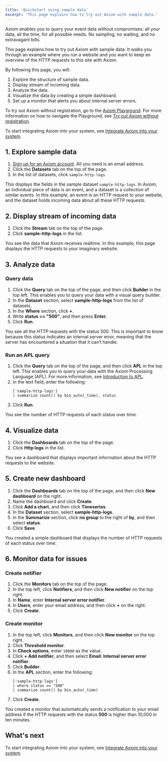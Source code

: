 ```yaml
---
title: 'Quickstart using sample data'
excerpt: 'This page explains how to try out Axiom with sample data.'
---
```


Axiom enables you to query your event data without compromises: all your data, all the time, for all possible needs. No sampling, no waiting, and no extravagant bills.

This page explains how to try out Axiom with sample data. It walks you through an example where you run a website and you want to keep an overview of the HTTP requests to this site with Axiom.

By following this page, you will:

1. Explore the structure of sample data.
1. Display stream of incoming data.
1. Analyze the data.
1. Visualize the data by creating a simple dashboard.
1. Set up a monitor that alerts you about internal server errors.

To try out Axiom without registration, go to the [Axiom Playground](https://play.axiom.co/). For more information on how to navigate the Playground, see [Try out Axiom without registration](/getting-started-guide/explore-axiom-playground).

To start integrating Axiom into your system, see [Integrate Axiom into your system](/getting-started-guide/integrate-axiom).

## 1. Explore sample data

1. [Sign up for an Axiom account](https://app.axiom.co/register). All you need is an email address.
1. Click the **Datasets** tab on the top of the page.
1. In the list of datasets, click `sample-http-logs`.

This displays the fields in the sample dataset `sample-http-logs`. In Axiom, an individual piece of data is an event, and a dataset is a collection of similar events. In this example, an event is an HTTP request to your website, and the dataset holds incoming data about all these HTTP requests.

## 2. Display stream of incoming data

1. Click the **Stream** tab on the top of the page.
1. Click **sample-http-logs** in the list.

You see the data that Axiom receives realtime. In this example, this page displays the HTTP requests to your imaginary website.

## 3. Analyze data

### Query data

1. Click the **Query** tab on the top of the page, and then click **Builder** in the top left. This enables you to query your data with a visual query builder.
1. In the **Dataset** section, select **sample-http-logs** from the list of datasets.
1. In the **Where** section, click **+**.
1. Write **status == "500"**, and then press **Enter**.
1. Click **Run**.

You see all the HTTP requests with the status 500. This is important to know because this status indicates an internal server error, meaning that the server has encountered a situation that it can’t handle.

### Run an APL query

1. Click the **Query** tab on the top of the page, and then click **APL** in the top left. This enables you to query your data with the Axiom Processing Language (APL). For more information, see [Introduction to APL](/apl/introduction).
1. In the text field, enter the following:
    ```kusto
    ['sample-http-logs']
    | summarize count() by bin_auto(_time), status
    ```
1. Click **Run**.

You see the number of HTTP requests of each status over time.

## 4. Visualize data

1. Click the **Dashboards** tab on the top of the page.
1. Click **Http logs** in the list.

You see a dashboard that displays important information about the HTTP requests to the website.

## 5. Create new dashboard

1. Click the **Dashboards** tab on the top of the page, and then click **New dashboard** on the right.
1. Name the dashboard and click **Create**.
1. Click **Add a chart**, and then click **Timeseries**.
1. In the **Dataset** section, select **sample-http-logs**.
1. In the **Summarize** section, click **no group** to the right of **by**, and then select **status**.
1. Click **Save**.

You created a simple dashboard that displays the number of HTTP requests of each status over time.

## 6. Monitor data for issues

### Create notifier

1. Click the **Monitors** tab on the top of the page.
1. In the top left, click **Notifiers**, and then click **New notifier** on the top right.
1. In **Name**, enter **Internal server error notifier**.
1. In **Users**, enter your email address, and then click **+** on the right.
1. Click **Create**.

### Create monitor

1. In the top left, click **Monitors**, and then click **New monitor** on the top right.
1. Click **Threshold monitor**.
1. In **Check options**, enter `10000` as the value.
1. Click **+ Add notifier**, and then select **Email: Internal server error notifier**.
1. Click **Builder**.
1. In the **APL** section, enter the following:
    ```kusto
    ['sample-http-logs']
    | where status == "500"
    | summarize count() by bin_auto(_time)
    ```
1. Click **Create**.

You created a monitor that automatically sends a notification to your email address if the HTTP requests with the status **500** is higher than 10,000 in ten minutes.

## What's next

To start integrating Axiom into your system, see [Integrate Axiom into your system](/getting-started-guide/integrate-axiom).